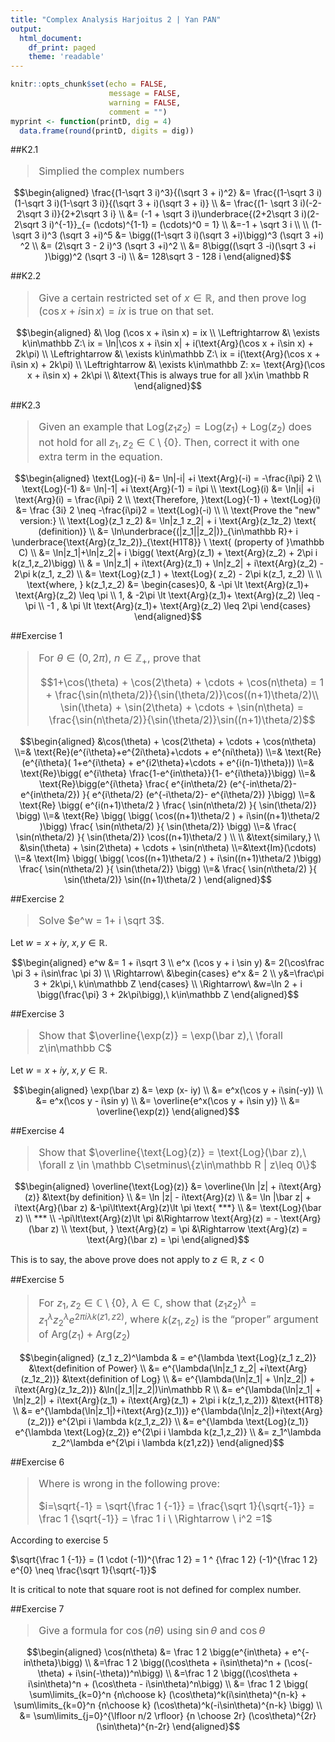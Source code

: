 ```yaml
---
title: "Complex Analysis Harjoitus 2 | Yan PAN"
output: 
  html_document: 
    df_print: paged 
    theme: 'readable'
---
```


<style>
h1,h2,h3{
  font-family: Georgia,"Times New Roman",Times,serif !important;
  padding-top: 20px;
}
blockquote{
  font-size: 16px; !important;
}
</style>

```r
knitr::opts_chunk$set(echo = FALSE, 
                      message = FALSE, 
                      warning = FALSE, 
                      comment = "") 
myprint <- function(printD, dig = 4)
  data.frame(round(printD, digits = dig)) 
```

##K2.1 
<blockquote>
Simplied the complex numbers
</blockquote>

$$\begin{aligned} \frac{(1-\sqrt 3 i)^3}{(\sqrt 3 + i)^2}
&= \frac{(1-\sqrt 3 i)(1-\sqrt 3 i)(1-\sqrt 3 i)}{(\sqrt 3 + i)(\sqrt 3 + i)}
\\ &= \frac{(1- \sqrt 3 i)(-2-2\sqrt 3 i)}{2+2\sqrt 3 i}
\\ &= (-1 + \sqrt 3 i)\underbrace{(2+2\sqrt 3 i)(2-2\sqrt 3 i)^{-1}}_{= (\cdots)^{1-1} = (\cdots)^0 = 1}
\\ &=-1 + \sqrt 3 i
\\
\\ (1-\sqrt 3 i)^3 (\sqrt 3 +i)^5
&= \bigg((1-\sqrt 3 i)(\sqrt 3 +i)\bigg)^3 (\sqrt 3 +i) ^2
\\ &= (2\sqrt 3  - 2 i)^3 (\sqrt 3 +i)^2
\\ &= 8\bigg((\sqrt 3 -i)(\sqrt 3 +i )\bigg)^2 (\sqrt 3 -i)
\\ &= 128\sqrt 3 - 128 i
\end{aligned}$$

##K2.2
<blockquote>
Give a certain restricted set of $x\in\mathbb R$, and then prove $\log(\cos x + i\sin x) = ix$ is true on that set.
</blockquote>

$$\begin{aligned} &\ \log (\cos x + i\sin x) = ix
\\ \Leftrightarrow &\ \exists k\in\mathbb Z:\ ix = \ln|\cos x + i\sin x| + i(\text{Arg}(\cos x + i\sin x) + 2k\pi)
\\ \Leftrightarrow &\ \exists k\in\mathbb Z:\ ix =  i(\text{Arg}(\cos x + i\sin x) + 2k\pi)
\\ \Leftrightarrow &\ \exists k\in\mathbb Z: x= \text{Arg}(\cos x + i\sin x) + 2k\pi
\\ &\text{This is always true for all }x\in \mathbb R
\end{aligned}$$


##K2.3
<blockquote>
Given an example that $\text{Log}(z_1 z_2) = \text{Log}(z_1)+\text{Log}(z_2)$ does not hold for all $z_1,z_2\in\mathbb C\setminus \{0\}$. Then, correct it with one extra term in the equation.
</blockquote>

$$\begin{aligned}
\text{Log}(-i) &= \ln|-i| +i \text{Arg}(-i) = -\frac{i\pi} 2
\\ \text{Log}(-1) &= \ln|-1| +i \text{Arg}(-1) = i\pi
\\ \text{Log}(i) &= \ln|i| +i \text{Arg}(i) = \frac{i\pi} 2
\\ \text{Therefore, }\text{Log}(-1) + \text{Log}(i) &= \frac {3i} 2 \neq -\frac{i\pi}2 = \text{Log}(-i)
\\
\\ \text{Prove the "new" version:}
\\ \text{Log}(z_1 z_2) &= \ln|z_1 z_2| + i \text{Arg}(z_1z_2)  \text{ (definition)}
\\ &= \ln\underbrace{(|z_1||z_2|)}_{\in\mathbb R}+ i \underbrace{\text{Arg}(z_1z_2)}_{\text{H1T8}}  \ \text{ (property of }\mathbb C)
\\ &= \ln|z_1|+\ln|z_2|+ i \bigg( \text{Arg}(z_1) + \text{Arg}(z_2) + 2\pi i k(z_1,z_2)\bigg)
\\ & = \ln|z_1| + i\text{Arg}(z_1) + \ln|z_2| + i\text{Arg}(z_2) - 2\pi k(z_1, z_2)
\\ &= \text{Log}(z_1 ) + \text{Log}( z_2) - 2\pi k(z_1, z_2)
\\
\\ \text{where, } k(z_1,z_2) &= \begin{cases}0, & -\pi \lt \text{Arg}(z_1)+ \text{Arg}(z_2) \leq \pi \\ 1, & -2\pi \lt \text{Arg}(z_1)+ \text{Arg}(z_2) \leq -\pi \\ -1 , & \pi \lt \text{Arg}(z_1)+ \text{Arg}(z_2) \leq 2\pi \end{cases}
\end{aligned}$$

##Exercise 1
<blockquote>
For $\theta\in (0,2\pi),\ n\in \mathbb Z_+$, prove that

$$1+\cos(\theta) + \cos(2\theta) + \cdots + \cos(n\theta) = 1 + \frac{\sin(n\theta/2)}{\sin(\theta/2)}\cos((n+1)\theta/2)\\
\sin(\theta) + \sin(2\theta) + \cdots + \sin(n\theta) =  \frac{\sin(n\theta/2)}{\sin(\theta/2)}\sin((n+1)\theta/2)$$
</blockquote>

$$\begin{aligned}
&\cos(\theta) + \cos(2\theta) + \cdots + \cos(n\theta)
\\=& \text{Re}(e^{i\theta}+e^{2i\theta}+\cdots +  e^{ni\theta})
\\=& \text{Re}(e^{i\theta}( 1+e^{i\theta} + e^{i2\theta}+\cdots +  e^{i(n-1)\theta}))
\\=& \text{Re}\bigg( e^{i\theta} \frac{1-e^{in\theta}}{1- e^{i\theta}}\bigg)
\\=& \text{Re}\bigg(e^{i\theta} \frac{ e^{in\theta/2} (e^{-in\theta/2}-e^{in\theta/2}) }{ e^{i\theta/2} (e^{-i\theta/2}- e^{i\theta/2})  }\bigg)
\\=& \text{Re} \bigg( e^{i(n+1)\theta/2 } \frac{ \sin(n\theta/2) }{ \sin(\theta/2)} \bigg)
\\=& \text{Re} \bigg( \bigg( \cos((n+1)\theta/2 ) + i\sin((n+1)\theta/2 )\bigg) \frac{ \sin(n\theta/2) }{ \sin(\theta/2)} \bigg)
\\=& \frac{ \sin(n\theta/2) }{ \sin(\theta/2)} \cos((n+1)\theta/2 )
\\
\\ &\text{similary,}
\\ &\sin(\theta) + \sin(2\theta) + \cdots + \sin(n\theta)
\\=&\text{Im}(\cdots)
\\=& \text{Im} \bigg( \bigg( \cos((n+1)\theta/2 ) + i\sin((n+1)\theta/2 )\bigg) \frac{ \sin(n\theta/2) }{ \sin(\theta/2)} \bigg)
\\=& \frac{ \sin(n\theta/2) }{ \sin(\theta/2)} \sin((n+1)\theta/2 )
\end{aligned}$$

##Exercise 2
<blockquote>
Solve $e^w = 1+ i \sqrt 3$.
</blockquote>

Let $w=x+iy,\ x,y\in\mathbb R$.

$$\begin{aligned}
e^w &= 1 + i\sqrt 3
\\ e^x (\cos y + i \sin y) &= 2(\cos\frac \pi 3 + i\sin\frac \pi 3)
\\ \Rightarrow\  &\begin{cases} e^x &= 2 \\ y&=\frac\pi 3 + 2k\pi,\ k\in\mathbb Z \end{cases}
\\ \Rightarrow\ &w=\ln 2 + i \bigg(\frac{\pi} 3 + 2k\pi\bigg),\ k\in\mathbb Z
\end{aligned}$$

##Exercise 3
<blockquote>
Show that $\overline{\exp(z)} = \exp(\bar z),\ \forall z\in\mathbb C$
</blockquote>

Let $w=x+iy,\ x,y\in\mathbb R$.

$$\begin{aligned} \exp(\bar z) &= \exp (x- iy)
\\ &= e^x(\cos y + i\sin(-y))
\\ &= e^x(\cos y - i\sin y)
\\ &= \overline{e^x(\cos y + i\sin y)}
\\ &= \overline{\exp(z)}
\end{aligned}$$

##Exercise 4
<blockquote>
Show that $\overline{\text{Log}(z)} = \text{Log}(\bar z),\ \forall z \in \mathbb C\setminus\{z\in\mathbb R | z\leq 0\}$
</blockquote>

$$\begin{aligned} \overline{\text{Log}(z)}
&= \overline{\ln |z| + i\text{Arg}(z)} &\text{by definition}
\\ &= \ln |z| - i\text{Arg}(z)
\\ &= \ln |\bar z| + i\text{Arg}(\bar z) &-\pi\lt\text{Arg}(z)\lt \pi \text{ ***}
\\ &= \text{Log}(\bar z)
\\ ***
\\ -\pi\lt\text{Arg}(z)\lt \pi &\Rightarrow \text{Arg}(z) = - \text{Arg}(\bar z)
\\ \text{but, } \text{Arg}(z) = \pi &\Rightarrow \text{Arg}(z) = \text{Arg}(\bar z) = \pi
\end{aligned}$$

This is to say, the above prove does not apply to $z\in\mathbb R, \ z\lt 0$

##Exercise 5
<blockquote>
For $z_1,z_2\in\mathbb C\setminus\{0\},\ \lambda\in\mathbb C$, show that $(z_1 z_2)^\lambda = z_1^\lambda z_2^\lambda e^{2\pi i \lambda k(z1,z2)}$, where $k(z_1,z_2)$ is the "proper" argument of $\text{Arg}(z_1) + \text{Arg}(z_2)$
</blockquote>

$$\begin{aligned} (z_1 z_2)^\lambda
& = e^{\lambda \text{Log}(z_1 z_2)} &\text{definition of Power}
\\ &= e^{\lambda(\ln|z_1 z_2| +i\text{Arg}(z_1z_2))} &\text{definition of Log}
\\ &= e^{\lambda(\ln|z_1| + \ln|z_2|) + i\text{Arg}(z_1z_2))} &\ln(|z_1||z_2|)\in\mathbb R
\\ &= e^{\lambda(\ln|z_1| + \ln|z_2|) + i\text{Arg}(z_1) + i\text{Arg}(z_1) + 2\pi i k(z_1,z_2))} &\text{H1T8}
\\ &= e^{\lambda(\ln|z_1|)+i\text{Arg}(z_1))} e^{\lambda(\ln|z_2|)+i\text{Arg}(z_2))} e^{2\pi i \lambda k(z_1,z_2)}
\\ &= e^{\lambda \text{Log}(z_1)} e^{\lambda \text{Log}(z_2)} e^{2\pi i \lambda k(z_1,z_2)}
\\ &= z_1^\lambda z_2^\lambda e^{2\pi i \lambda k(z1,z2)}
\end{aligned}$$

##Exercise 6
<blockquote>
Where is wrong in the following prove:

$i=\sqrt{-1} = \sqrt{\frac 1 {-1}} = \frac{\sqrt 1}{\sqrt{-1}} = \frac 1 {\sqrt{-1}} = \frac 1 i \ \Rightarrow \ i^2 =1$
</blockquote>

According to exercise 5

$\sqrt{\frac 1 {-1}} = (1 \cdot (-1))^{\frac 1 2} = 1 ^ {\frac 1 2} (-1)^{\frac 1 2} e^{0} \neq \frac{\sqrt 1}{\sqrt{-1}}$

It is critical to note that square root is not defined for complex number.

##Exercise 7
<blockquote>
Give a formula for $\cos(n\theta)$ using $\sin\theta$ and $\cos \theta$
</blockquote>

$$\begin{aligned} \cos(n\theta) 
&= \frac 1 2 \bigg(e^{in\theta} + e^{-in\theta}\bigg)
\\ &=\frac 1 2 \bigg((\cos\theta + i\sin\theta)^n + (\cos(-\theta) + i\sin(-\theta))^n\bigg)
\\ &=\frac 1 2 \bigg((\cos\theta + i\sin\theta)^n + (\cos\theta - i\sin\theta)^n\bigg)
\\ &= \frac 1 2 \bigg( \sum\limits_{k=0}^n {n\choose k} (\cos\theta)^k(i\sin\theta)^{n-k} + \sum\limits_{k=0}^n {n\choose k} (\cos\theta)^k(-i\sin\theta)^{n-k} \bigg)
\\ &= \sum\limits_{j=0}^{\lfloor n/2 \rfloor} {n \choose 2r} (\cos\theta)^{2r} (\sin\theta)^{n-2r} 
\end{aligned}$$
